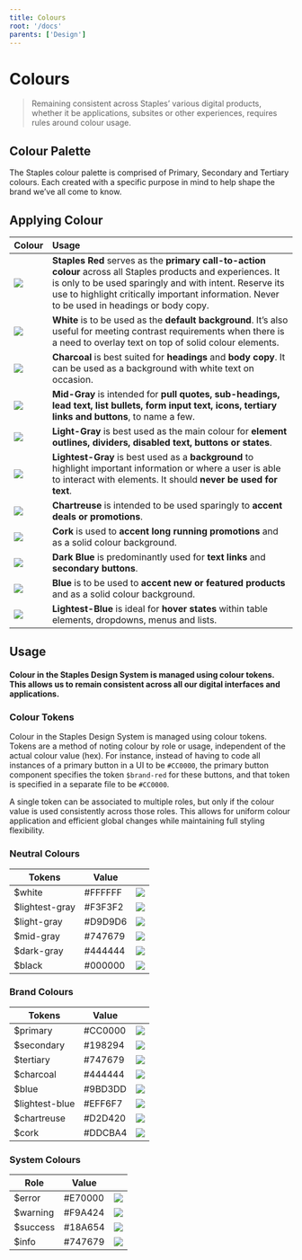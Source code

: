 ```yaml
---
title: Colours
root: '/docs'
parents: ['Design']
---
```



# Colours

> Remaining consistent across Staples’ various digital products, whether it be applications, subsites or other experiences, requires rules around colour usage.

## Colour Palette

The Staples colour palette is comprised of Primary, Secondary and Tertiary colours. Each created with a specific purpose in mind to help shape the brand we’ve all come to know.

<ColourPalette />

## Applying Colour


| Colour | Usage |
| :---------------------------- | :---------------------------- |
| <img src={staplesRed} /> | **Staples Red** serves as the **primary call-to-action colour** across all Staples products and experiences. It is only to be used sparingly and with intent. Reserve its use to highlight critically important information. Never to be used in headings or body copy. |
| <img src={white} /> | **White** is to be used as the **default background**. It’s also useful for meeting contrast requirements when there is a need to overlay text on top of solid colour elements.|
| <img src={charcoal} /> | **Charcoal** is best suited for **headings** and **body copy**. It can be used as a background with white text on occasion. |
| <img src={midGray} /> | **Mid-Gray** is intended for **pull quotes, sub-headings, lead text, list bullets, form input text, icons, tertiary links and buttons**, to name a few. |
| <img src={lightGray} /> | **Light-Gray** is best used as the main colour for **element outlines, dividers, disabled text, buttons or states**. |
| <img src={lightestGray} /> | **Lightest-Gray** is best used as a **background** to highlight important information or where a user is able to interact with elements. It should **never be used for text**. |
| <img src={chartreuse} /> | **Chartreuse** is intended to be used sparingly to **accent deals or promotions**. |
| <img src={cork} /> | **Cork** is used to **accent long running promotions** and as a solid colour background. |
| <img src={darkBlue} /> | **Dark Blue** is predominantly used for **text links** and **secondary buttons**. |
| <img src={blue} /> | **Blue** is to be used to **accent new or featured products** and as a solid colour background. |
| <img src={lightestBlue} /> | **Lightest-Blue** is ideal for **hover states** within table elements, dropdowns, menus and lists. |


## Usage

#### Colour in the Staples Design System is managed using colour tokens. This allows us to remain consistent across all our digital interfaces and applications.

### Colour Tokens

Colour in the Staples Design System is managed using colour tokens. Tokens are a method of noting colour by role or usage, independent of the actual colour value (hex). For instance, instead of having to code all instances of a primary button in a UI to be `#CC0000`, the primary button component specifies the token `$brand-red` for these buttons, and that token is specified in a separate file to be `#CC0000`.

A single token can be associated to multiple roles, but only if the colour value is used consistently across those roles. This allows for uniform colour application and efficient global changes while maintaining full styling flexibility.

### Neutral Colours

| Tokens          | Value   |                                               |
| --------------- | ------- | --------------------------------------------- |
| \$white         | #FFFFFF | <img style={{width:40}} src={white} />        |
| \$lightest-gray | #F3F3F2 | <img style={{width:40}} src={lightestGray} /> |
| \$light-gray    | #D9D9D6 | <img style={{width:40}} src={lightGray} />    |
| \$mid-gray      | #747679 | <img style={{width:40}} src={midGray} />      |
| \$dark-gray     | #444444 | <img style={{width:40}} src={charcoal} />     |
| \$black         | #000000 | <img style={{width:40}} src={black} />        |

### Brand Colours

| Tokens          | Value   |                                               |
| --------------- | ------- | --------------------------------------------- |
| \$primary       | #CC0000 | <img style={{width:40}} src={staplesRed} />   |
| \$secondary     | #198294 | <img style={{width:40}} src={darkBlue} />     |
| \$tertiary      | #747679 | <img style={{width:40}} src={midGray} />      |
| \$charcoal      | #444444 | <img style={{width:40}} src={charcoal} />     |
| \$blue          | #9BD3DD | <img style={{width:40}} src={blue} />         |
| \$lightest-blue | #EFF6F7 | <img style={{width:40}} src={lightestBlue} /> |
| \$chartreuse    | #D2D420 | <img style={{width:40}} src={chartreuse} />   |
| \$cork          | #DDCBA4 | <img style={{width:40}} src={cork} />         |

### System Colours

| Role            | Value   |                                               |
| --------------- | ------- | --------------------------------------------- |
| \$error         | #E70000 | <img style={{width:40}} src={red} />          |
| \$warning       | #F9A424 | <img style={{width:40}} src={yellow} />       |
| \$success       | #18A654 | <img style={{width:40}} src={green} />        |
| \$info          | #747679 | <img style={{width:40}} src={tertiary} />     |
